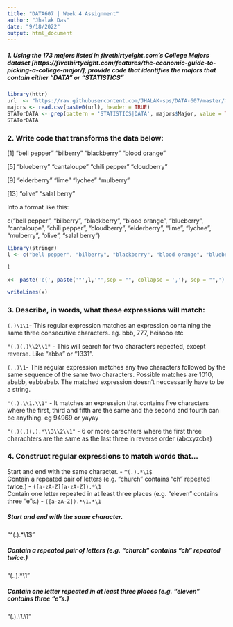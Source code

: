 ```yaml
---
title: "DATA607 | Week 4 Assignment"
author: "Jhalak Das"
date: "9/18/2022"
output: html_document
---
```


##### 1. Using the 173 majors listed in fivethirtyeight.com’s College Majors dataset [https://fivethirtyeight.com/features/the-economic-guide-to-picking-a-college-major/], provide code that identifies the majors that contain either "DATA" or "STATISTICS"

```r
library(httr)
url  <- "https://raw.githubusercontent.com/JHALAK-sps/DATA-607/master/majors-list.csv"
majors <- read.csv(paste0(url), header = TRUE)
STATorDATA <- grep(pattern = 'STATISTICS|DATA', majors$Major, value = TRUE, ignore.case = TRUE)
STATorDATA
```


### 2. Write code that transforms the data below:

[1] "bell pepper"  "bilberry"     "blackberry"   "blood orange"

[5] "blueberry"    "cantaloupe"   "chili pepper" "cloudberry"  

[9] "elderberry"   "lime"         "lychee"       "mulberry"    

[13] "olive"        "salal berry"

Into a format like this:

c("bell pepper", "bilberry", "blackberry", "blood orange", "blueberry", "cantaloupe", "chili pepper", "cloudberry", "elderberry", "lime", "lychee", "mulberry", "olive", "salal berry")

```r
library(stringr)
l <- c("bell pepper", "bilberry", "blackberry", "blood orange", "blueberry", "cantaloupe", "chili pepper", "cloudberry", "elderberry", "lime", "lychee", "mulberry", "olive", "salal berry")

l

x<- paste('c(', paste('"',l,'"',sep = "", collapse = ','), sep = "",')')

writeLines(x)
```


### 3. Describe, in words, what these expressions will match:

`(.)\1\1 `- This regular expression matches an expression containing the same three consecutive characters. eg. bbb, 777, heisooo etc

`"(.)(.)\\2\\1"`  - This will search for two characters repeated, except reverse. Like “abba” or “1331”.

`(..)\1 `- This regular expression matches any two characters followed by the same sequence of the same two characters. Possible matches are 1010, ababb, eabbabab. The matched expression doesn't neccessarily have to be a 
string.

`"(.).\\1.\\1"`  - It matches an expression that contains five characters where the first, third and fifth are the same and the second and fourth can be anything. eg 94969 or yayay

`"(.)(.)(.).*\\3\\2\\1"` - 6 or more carachters where the first three charachters are the same as the last three in reverse order (abcxyzcba)


### 4. Construct regular expressions to match words that...
Start and end with the same character. - `^(.).*\1$`  
Contain a repeated pair of letters (e.g. "church" contains "ch" repeated twice.) - `([a-zA-Z][a-zA-Z]).*\1  `  
Contain one letter repeated in at least three places (e.g. "eleven" contains three "e"s.) - `([a-zA-Z]).*\1.*\1  `  


##### Start and end with the same character.
"^(.).*\\1$"

##### Contain a repeated pair of letters (e.g. "church" contains "ch" repeated twice.)
"(..).*\\1"

##### Contain one letter repeated in at least three places (e.g. "eleven" contains three "e"s.)
"(.).*\\1.*\\1"
